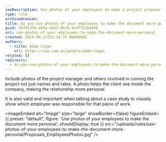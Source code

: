 ```yaml
---
seoDescription: Use photos of your employees to make a project proposal more personal and visually engaging, showcasing the people behind the work.
type: rule
archivedreason:
title: Do you use photos of your employees to make the document more personal?
guid: 5d79137a-eb5a-4a15-8b19-dcd77d2be646
uri: use-photos-of-your-employees-to-make-the-document-more-personal
created: 2019-08-21T22:54:25.0000000Z
authors:
  - title: Adam Cogan
    url: https://ssw.com.au/people/adam-cogan
related: []
redirects:
  - do-you-use-photos-of-your-employees-to-make-the-document-more-personal
---
```


Include photos of the project manager and others involved in running the project not just names and rates. A photo helps the client see inside the company, making the relationship more personal.

It is also valid and important when talking about a case study to visually show which employee was responsible for that piece of work.

<imageEmbed
  alt="Image"
  size="large"
  showBorder={false}
  figureEmbed={{
    preset: "default",
    figure: 'Use photos of your employees to make the document more personal',
    shouldDisplay: true
  }}
  src="/uploads/rules/use-photos-of-your-employees-to-make-the-document-more-personal/Proposals_EmployeesPhotos.jpg"
/>